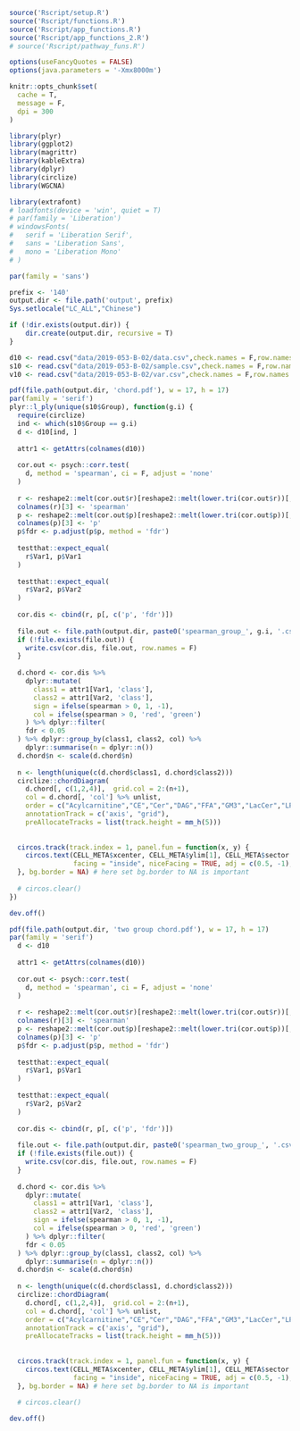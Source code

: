 ```r
source('Rscript/setup.R')
source('Rscript/functions.R')
source('Rscript/app_functions.R')
source('Rscript/app_functions_2.R')
# source('Rscript/pathway_funs.R')

options(useFancyQuotes = FALSE)
options(java.parameters = '-Xmx8000m')

knitr::opts_chunk$set(
  cache = T,
  message = F,
  dpi = 300
)

library(plyr)
library(ggplot2)
library(magrittr)
library(kableExtra)
library(dplyr)
library(circlize)
library(WGCNA)

library(extrafont)
# loadfonts(device = 'win', quiet = T)
# par(family = 'Liberation')
# windowsFonts(
#   serif = 'Liberation Serif',
#   sans = 'Liberation Sans',
#   mono = 'Liberation Mono'
# )

par(family = 'sans')

prefix <- '140'
output.dir <- file.path('output', prefix)
Sys.setlocale("LC_ALL","Chinese")

if (!dir.exists(output.dir)) {
    dir.create(output.dir, recursive = T)
}
```

```r
d10 <- read.csv("data/2019-053-B-02/data.csv",check.names = F,row.names = 1)
s10 <- read.csv("data/2019-053-B-02/sample.csv",check.names = F,row.names = 1)
v10 <- read.csv("data/2019-053-B-02/var.csv",check.names = F,row.names = 1)
```


```r
pdf(file.path(output.dir, 'chord.pdf'), w = 17, h = 17)
par(family = 'serif')
plyr::l_ply(unique(s10$Group), function(g.i) {
  require(circlize)
  ind <- which(s10$Group == g.i)
  d <- d10[ind, ]
  
  attr1 <- getAttrs(colnames(d10))
  
  cor.out <- psych::corr.test(
    d, method = 'spearman', ci = F, adjust = 'none'
  )
  
  r <- reshape2::melt(cor.out$r)[reshape2::melt(lower.tri(cor.out$r))[, 'value'], ]
  colnames(r)[3] <- 'spearman'
  p <- reshape2::melt(cor.out$p)[reshape2::melt(lower.tri(cor.out$p))[, 'value'], ]
  colnames(p)[3] <- 'p'
  p$fdr <- p.adjust(p$p, method = 'fdr')
  
  testthat::expect_equal(
    r$Var1, p$Var1
  )
  
  testthat::expect_equal(
    r$Var2, p$Var2
  )
  
  cor.dis <- cbind(r, p[, c('p', 'fdr')])
  
  file.out <- file.path(output.dir, paste0('spearman_group_', g.i, '.csv'))
  if (!file.exists(file.out)) {
    write.csv(cor.dis, file.out, row.names = F)
  }
  
  d.chord <- cor.dis %>% 
    dplyr::mutate(
      class1 = attr1[Var1, 'class'],
      class2 = attr1[Var2, 'class'],
      sign = ifelse(spearman > 0, 1, -1),
      col = ifelse(spearman > 0, 'red', 'green')
    ) %>% dplyr::filter(
    fdr < 0.05
  ) %>% dplyr::group_by(class1, class2, col) %>%
    dplyr::summarise(n = dplyr::n())
  d.chord$n <- scale(d.chord$n)
  
  n <- length(unique(c(d.chord$class1, d.chord$class2)))
  circlize::chordDiagram(
    d.chord[, c(1,2,4)],  grid.col = 2:(n+1), 
    col = d.chord[, 'col'] %>% unlist,
    order = c("Acylcarnitine","CE","Cer","DAG","FFA","GM3","LacCer","LPC","LPE","LPI","LPS","PA","PC","BMP","PE","GluCer","PG","LPA","PS","PI","S1P", "SM","TAG"), 
    annotationTrack = c('axis', "grid"), 
    preAllocateTracks = list(track.height = mm_h(5)))
  
  
  circos.track(track.index = 1, panel.fun = function(x, y) {
    circos.text(CELL_META$xcenter, CELL_META$ylim[1], CELL_META$sector.index, 
                facing = "inside", niceFacing = TRUE, adj = c(0.5, -1), cex = 2)
  }, bg.border = NA) # here set bg.border to NA is important
  
  # circos.clear()
})

dev.off()

```

```r
pdf(file.path(output.dir, 'two group chord.pdf'), w = 17, h = 17)
par(family = 'serif')
  d <- d10
  
  attr1 <- getAttrs(colnames(d10))
  
  cor.out <- psych::corr.test(
    d, method = 'spearman', ci = F, adjust = 'none'
  )
  
  r <- reshape2::melt(cor.out$r)[reshape2::melt(lower.tri(cor.out$r))[, 'value'], ]
  colnames(r)[3] <- 'spearman'
  p <- reshape2::melt(cor.out$p)[reshape2::melt(lower.tri(cor.out$p))[, 'value'], ]
  colnames(p)[3] <- 'p'
  p$fdr <- p.adjust(p$p, method = 'fdr')
  
  testthat::expect_equal(
    r$Var1, p$Var1
  )
  
  testthat::expect_equal(
    r$Var2, p$Var2
  )
  
  cor.dis <- cbind(r, p[, c('p', 'fdr')])
  
  file.out <- file.path(output.dir, paste0('spearman_two_group_', '.csv'))
  if (!file.exists(file.out)) {
    write.csv(cor.dis, file.out, row.names = F)
  }
  
  d.chord <- cor.dis %>% 
    dplyr::mutate(
      class1 = attr1[Var1, 'class'],
      class2 = attr1[Var2, 'class'],
      sign = ifelse(spearman > 0, 1, -1),
      col = ifelse(spearman > 0, 'red', 'green')
    ) %>% dplyr::filter(
    fdr < 0.05
  ) %>% dplyr::group_by(class1, class2, col) %>%
    dplyr::summarise(n = dplyr::n())
  d.chord$n <- scale(d.chord$n)
  
  n <- length(unique(c(d.chord$class1, d.chord$class2)))
  circlize::chordDiagram(
    d.chord[, c(1,2,4)],  grid.col = 2:(n+1), 
    col = d.chord[, 'col'] %>% unlist,
    order = c("Acylcarnitine","CE","Cer","DAG","FFA","GM3","LacCer","LPC","LPE","LPI","LPS","PA","PC","BMP","PE","GluCer","PG","LPA","PS","PI","S1P", "SM","TAG"), 
    annotationTrack = c('axis', "grid"), 
    preAllocateTracks = list(track.height = mm_h(5)))
  
  
  circos.track(track.index = 1, panel.fun = function(x, y) {
    circos.text(CELL_META$xcenter, CELL_META$ylim[1], CELL_META$sector.index, 
                facing = "inside", niceFacing = TRUE, adj = c(0.5, -1), cex = 2)
  }, bg.border = NA) # here set bg.border to NA is important
  
  # circos.clear()

dev.off()
```

